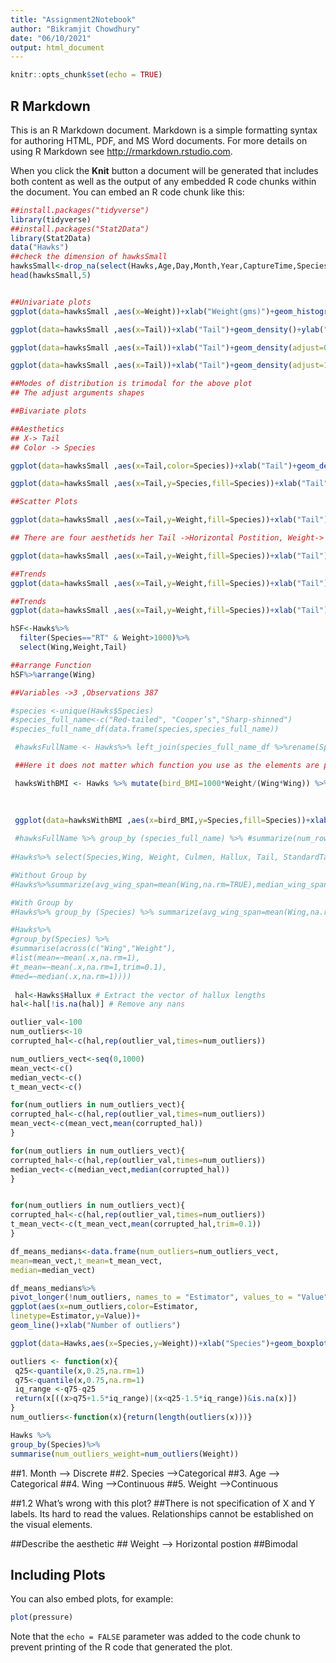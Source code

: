 ```yaml
---
title: "Assignment2Notebook"
author: "Bikramjit Chowdhury"
date: "06/10/2021"
output: html_document
---
```


```r
knitr::opts_chunk$set(echo = TRUE)
```

## R Markdown

This is an R Markdown document. Markdown is a simple formatting syntax for authoring HTML, PDF, and MS Word documents. For more details on using R Markdown see <http://rmarkdown.rstudio.com>.

When you click the **Knit** button a document will be generated that includes both content as well as the output of any embedded R code chunks within the document. You can embed an R code chunk like this:

```r
##install.packages("tidyverse")
library(tidyverse)
##install.packages("Stat2Data")
library(Stat2Data)
data("Hawks")
##check the dimension of hawksSmall
hawksSmall<-drop_na(select(Hawks,Age,Day,Month,Year,CaptureTime,Species,Wing,Weight,Tail))
head(hawksSmall,5)


##Univariate plots
ggplot(data=hawksSmall ,aes(x=Weight))+xlab("Weight(gms)")+geom_histogram(binwidth=100)+ylab("Count")

ggplot(data=hawksSmall ,aes(x=Tail))+xlab("Tail")+geom_density()+ylab("Density")

ggplot(data=hawksSmall ,aes(x=Tail))+xlab("Tail")+geom_density(adjust=0.5)+ylab("Density")

ggplot(data=hawksSmall ,aes(x=Tail))+xlab("Tail")+geom_density(adjust=1)+ylab("Density")

##Modes of distribution is trimodal for the above plot
## The adjust arguments shapes

##Bivariate plots

##Aesthetics
## X-> Tail
## Color -> Species

ggplot(data=hawksSmall ,aes(x=Tail,color=Species))+xlab("Tail")+geom_density()+theme_bw()+ylab("Density")

ggplot(data=hawksSmall ,aes(x=Tail,y=Species,fill=Species))+xlab("Tail")+geom_violin()+theme_bw()+ylab("Species")

##Scatter Plots

ggplot(data=hawksSmall ,aes(x=Tail,y=Weight,fill=Species))+xlab("Tail")+geom_point(aes(color=Species ,shape=Species),size=3)+ylab("Weight")

## There are four aesthetids her Tail ->Horizontal Postition, Weight-> Vertical Postion,  Species> Shape ,colour

ggplot(data=hawksSmall ,aes(x=Tail,y=Weight,fill=Species))+xlab("Tail")+geom_point(aes(color=Species ,shape=Species),size=3)+ylab("Weight")+facet_wrap(~Species)

##Trends
ggplot(data=hawksSmall ,aes(x=Tail,y=Weight,fill=Species))+xlab("Tail")+geom_point(aes(color=Species ,shape=Species),size=3)+ylab("Weight")+facet_wrap(~Species)+geom_smooth(method='lm')

##Trends
ggplot(data=hawksSmall ,aes(x=Tail,y=Weight,fill=Species))+xlab("Tail")+geom_point(aes(color=Species ,shape=Species),size=3)+ylab("Weight")+geom_smooth(method='lm')+geom_curve(x=185,xend=195,y=1650,yend=2000,arrow=arrow(length=unit(0.5,"cm")),curvature=0.1)+geom_text(x=150,y=1650,label="The heaviest hawk weighs 200 kg")

hSF<-Hawks%>%
  filter(Species=="RT" & Weight>1000)%>%
  select(Wing,Weight,Tail)

##arrange Function
hSF%>%arrange(Wing)

##Variables ->3 ,Observations 387

#species <-unique(Hawks$Species)
#species_full_name<-c("Red-tailed", "Cooper’s","Sharp-shinned") 
#species_full_name_df(data.frame(species,species_full_name))

 #hawksFullName <- Hawks%>% left_join(species_full_name_df %>%rename(Species=species))%>% select(- Species)%>%select(species_full_name,Wing,Weight,Tail) %>% head(7)

 ##Here it does not matter which function you use as the elements are present for each type in the rows in both the table. It matters when they are not

 hawksWithBMI <- Hawks %>% mutate(bird_BMI=1000*Weight/(Wing*Wing)) %>% select(Species,bird_BMI) %>% arrange(desc (bird_BMI))%>% filter(bird_BMI<100)
 

 
 ggplot(data=hawksWithBMI ,aes(x=bird_BMI,y=Species,fill=Species))+xlab("Tail")+geom_violin()+theme_bw()+xlab("Bird BMI") +ylab("Species")
 
 #hawksFullName %>% group_by (species_full_name) %>% #summarize(num_rows=n(),avg_wing_span=mean(Wing,na.rm=TRUE),median_wing_span=median(Wing,na.rm=TRUE),trim_wing_sp#an=mean(Wing,na.rm=TRUE,trim=0.1),tail_wing_ratio=mean(Wing/Tail,na.rm=TRUE))
 
#Hawks%>% select(Species,Wing, Weight, Culmen, Hallux, Tail, StandardTail, Tarsus,Crop) %>% group_by (Species) %>%summarize(across(everything(),~sum(is.na(.x))))

#Without Group by
#Hawks%>%summarize(avg_wing_span=mean(Wing,na.rm=TRUE),median_wing_span=median(Wing,na.rm=TRUE),trim_wing_span=mean(Wing,na.rm=TRUE,trim=0.1),avg_weight_span=mean(Weight,na.rm=TRUE),median_weight_span=median(Weight,na.rm=TRUE),trim_weight_span=mean(Weight,na.rm=TRUE,trim=0.1))

#With Group by
#Hawks%>% group_by (Species) %>% summarize(avg_wing_span=mean(Wing,na.rm=TRUE),median_wing_span=median(Wing,na.rm=TRUE),trim_wing_span=mean(Wing,na.rm=TRUE,trim=0.1),avg_weight_span=mean(Weight,na.rm=TRUE),median_weight_span=median(Weight,na.rm=TRUE),trim_weight_span=mean(Weight,na.rm=TRUE,trim=0.1))

#Hawks%>%
#group_by(Species) %>%
#summarise(across(c("Wing","Weight"),
#list(mean=~mean(.x,na.rm=1),
#t_mean=~mean(.x,na.rm=1,trim=0.1),
#med=~median(.x,na.rm=1))))
 
 hal<-Hawks$Hallux # Extract the vector of hallux lengths
hal<-hal[!is.na(hal)] # Remove any nans

outlier_val<-100
num_outliers<-10
corrupted_hal<-c(hal,rep(outlier_val,times=num_outliers))

num_outliers_vect<-seq(0,1000)
mean_vect<-c()
median_vect<-c() 
t_mean_vect<-c() 

for(num_outliers in num_outliers_vect){
corrupted_hal<-c(hal,rep(outlier_val,times=num_outliers))
mean_vect<-c(mean_vect,mean(corrupted_hal))
}

for(num_outliers in num_outliers_vect){
corrupted_hal<-c(hal,rep(outlier_val,times=num_outliers))
median_vect<-c(median_vect,median(corrupted_hal))
}


for(num_outliers in num_outliers_vect){
corrupted_hal<-c(hal,rep(outlier_val,times=num_outliers))
t_mean_vect<-c(t_mean_vect,mean(corrupted_hal,trim=0.1))
}

df_means_medians<-data.frame(num_outliers=num_outliers_vect,
mean=mean_vect,t_mean=t_mean_vect,
median=median_vect)

df_means_medians%>%
pivot_longer(!num_outliers, names_to = "Estimator", values_to = "Value")%>%
ggplot(aes(x=num_outliers,color=Estimator,
linetype=Estimator,y=Value))+
geom_line()+xlab("Number of outliers")

ggplot(data=Hawks,aes(x=Species,y=Weight))+xlab("Species")+geom_boxplot()+ylab("Weight")

outliers <- function(x){
 q25<-quantile(x,0.25,na.rm=1) 
 q75<-quantile(x,0.75,na.rm=1)
 iq_range <-q75-q25
 return(x[((x>q75+1.5*iq_range)|(x<q25-1.5*iq_range))&is.na(x)])
}
num_outliers<-function(x){return(length(outliers(x)))}

Hawks %>%
group_by(Species)%>%
summarise(num_outliers_weight=num_outliers(Weight))


```


##1. Month  --> Discrete
##2. Species -->Categorical
##3. Age --> Categorical
##4. Wing -->Continuous
##5. Weight -->Continuous

##1.2 What’s wrong with this plot?
##There is not specification of X and Y labels. Its hard to read the values. Relationships cannot be established on the visual elements.

##Describe the aesthetic
## Weight --> Horizontal postion
##Bimodal

## Including Plots

You can also embed plots, for example:

```r
plot(pressure)
```

Note that the `echo = FALSE` parameter was added to the code chunk to prevent printing of the R code that generated the plot.

